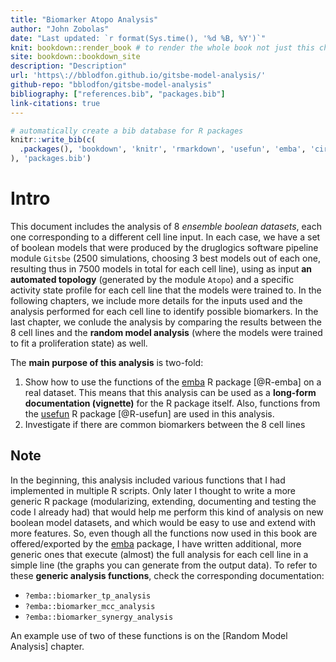 ```yaml
---
title: "Biomarker Atopo Analysis"
author: "John Zobolas"
date: "Last updated: `r format(Sys.time(), '%d %B, %Y')`"
knit: bookdown::render_book # to render the whole book not just this chapter
site: bookdown::bookdown_site
description: "Description"
url: 'https\://bblodfon.github.io/gitsbe-model-analysis/'
github-repo: "bblodfon/gitsbe-model-analysis"
bibliography: ["references.bib", "packages.bib"]
link-citations: true
---
```


```r
# automatically create a bib database for R packages
knitr::write_bib(c(
  .packages(), 'bookdown', 'knitr', 'rmarkdown', 'usefun', 'emba', 'circlize'
), 'packages.bib')
```

# Intro {-}

This document includes the analysis of 8 *ensemble boolean datasets*, each one corresponding to a different cell line input. 
In each case, we have a set of boolean models that were produced by the druglogics software pipeline module `Gitsbe` ($2500$ simulations, choosing 3 best models out of each one, resulting thus in $7500$ models in total for each cell line), using as input **an automated topology** (generated by the module `Atopo`) and a specific activity state profile for each cell line that the models were trained to. 
In the following chapters, we include more details for the inputs used and the analysis performed for each cell line to identify possible biomarkers. 
In the last chapter, we conlude the analysis by comparing the results between the 8 cell lines and the **random model analysis** (where the models were trained to fit a proliferation state) as well.

The **main purpose of this analysis** is two-fold: 

1. Show how to use the functions of the [emba](https://github.com/bblodfon/emba) R package [@R-emba] on a real dataset. This means that this analysis can be used as a **long-form documentation (vignette)** for the R package itself. 
Also, functions from the [usefun](https://github.com/bblodfon/usefun) R package [@R-usefun] are used in this analysis.
2. Investigate if there are common biomarkers between the 8 cell lines

## Note {-}

In the beginning, this analysis included various functions that I had implemented in multiple R scripts. 
Only later I thought to write a more generic R package (modularizing, extending, documenting and testing the code I already had) that would help me perform this kind of analysis on new boolean model datasets, and which would be easy to use and extend with more features.
So, even though all the functions now used in this book are offered/exported by the [emba](https://github.com/bblodfon/emba) package, I have written additional, more generic ones that execute (almost) the full analysis for each cell line in a simple line (the graphs you can generate from the output data). 
To refer to these **generic analysis functions**, check the corresponding documentation: 

- `?emba::biomarker_tp_analysis`
- `?emba::biomarker_mcc_analysis`
- `?emba::biomarker_synergy_analysis`

An example use of two of these functions is on the [Random Model Analysis] 
chapter.
